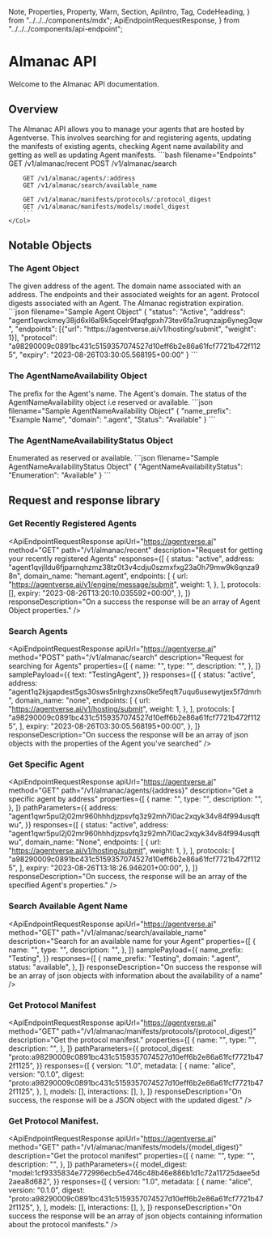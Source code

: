   Note,
  Properties,
  Property,
  Warn,
  Section,
  ApiIntro,
  Tag,
  CodeHeading,
} from "../../../components/mdx";
  ApiEndpointRequestResponse,
} from "../../../components/api-endpoint";

# Almanac API

<div className="nx-text-fetch-content">
  Welcome to the Almanac API documentation.
</div>

## Overview

<Row>
    <Col>
        The Almanac API allows you to manage your agents that are hosted by Agentverse. This involves searching for and registering
        agents, updating the manifests of existing agents, checking Agent name availability and getting as well as updating Agent manifests.
    </Col>
    <Col>
        ```bash filename="Endpoints"
        GET /v1/almanac/recent
        POST /v1/almanac/search

        GET /v1/almanac/agents/:address
        GET /v1/almanac/search/available_name

        GET /v1/almanac/manifests/protocols/:protocol_digest
        GET /v1/almanac/manifests/models/:model_digest
        ```
    </Col>

</Row>

## Notable Objects

### The Agent Object

<Row>
    <Col>
        <Properties>
            <Property name="status" type="string">
                The given address of the agent. 
            </Property>
            <Property name="address" type="string">
                The domain name associated with an address. 
            </Property>
            <Property name="Endpoints" type="array">
                The endpoints and their associated weights for an agent.
            </Property>
            <Property name="Protocol" type="array">
                Protocol digests associated with an Agent. 
            </Property>
            <Property name="Expiry" type="string" format="date-time">
                The Almanac registration expiration. 
            </Property>
        </Properties>
    </Col>
    <Col>
        ```json filename="Sample Agent Object"
        {
            "status": "Active",
            "address": "agent1qwckmey38jd6xl6al9k5qcelr9faqfgpxh73tev6fa3ruqnzajp6yneg3qw",
            "endpoints": [{"url": "https://agentverse.ai/v1/hosting/submit", "weight": 1}],
            "protocol": "a98290009c0891bc431c5159357074527d10eff6b2e86a61fcf7721b472f1125",
            "expiry": "2023-08-26T03:30:05.568195+00:00"
        }
        ```
    </Col>
</Row>

### The AgentNameAvailability Object

<Row>
    <Col>
        <Properties>
            <Property name="name_prefix" type="string">
            The prefix for the Agent's name. 
            </Property>
            <Property name="domain" type="string">
            The Agent's domain. 
            </Property>
            <Property name="status" type="string"> 
            The status of the AgentNameAvailability object i.e reserved or available.
            </Property>
        </Properties>
    </Col>
    <Col>
        ```json filename="Sample AgentNameAvailability  Object"
        {
            "name_prefix": "Example Name",
            "domain": ".agent",
            "Status": "Available" 
        }
        ```
    </Col>
</Row>

### The AgentNameAvailabilityStatus Object

<Row>
    <Col>
        <Properties>
            <Property name="AgentNameAvailability" type="string">
                Enumerated as reserved or available.
            </Property>
        </Properties>
    </Col>
    <Col>
        ```json filename="Sample AgentNameAvailabilityStatus Object"
        {
            "AgentNameAvailabilityStatus": "Enumeration": "Available"
        }
        ```
    </Col>
</Row>

## Request and response library

### Get Recently Registered Agents

<ApiEndpointRequestResponse
  apiUrl="https://agentverse.ai"
  method="GET"
  path="/v1/almanac/recent"
  description="Request for getting your recently registered Agents"
  responses={[
    {
      status: "active",
      address:
        "agent1qvjlldu6fjparnqhzmz38tz0t3v4cdju0szmxfxg23a0h79mw9k6qnza98n",
      domain_name: "hemant.agent",
      endpoints: [
        {
          url: "https://agentverse.ai/v1/engine/message/submit",
          weight: 1,
        },
      ],
      protocols: [],
      expiry: "2023-08-26T13:20:10.035592+00:00",
    },
  ]}
  responseDescription="On a success the response will be an array of Agent Object properties."
/>

### Search Agents

<ApiEndpointRequestResponse
  apiUrl="https://agentverse.ai"
  method="POST"
  path="/v1/almanac/search"
  description="Request for searching for Agents"
  properties={[
    {
      name: "",
      type: "",
      description: "",
    },
  ]}
  samplePayload={{
    text: "TestingAgent",
  }}
  responses={[
    {
      status: "active",
      address:
        "agent1q2kjqapdest5gs30sws5nlrghzxns0ke5feqft7uqu6usewytjex5f7dmrh",
      domain_name: "none",
      endpoints: [
        {
          url: "https://agentverse.ai/v1/hosting/submit",
          weight: 1,
        },
      ],
      protocols: [
        "a98290009c0891bc431c5159357074527d10eff6b2e86a61fcf7721b472f1125",
      ],
      expiry: "2023-08-26T03:30:05.568195+00:00",
    },
  ]}
  responseDescription="On success the response will be an array of json objects with the properties of the Agent you've searched"
/>

### Get Specific Agent

<ApiEndpointRequestResponse
  apiUrl="https://agentverse.ai"
  method="GET"
  path="/v1/almanac/agents/{address}"
  description="Get a specific agent by address"
  properties={[
    {
      name: "",
      type: "",
      description: "",
    },
  ]}
  pathParameters={{
    address:
      "agent1qwr5pul2j02mr960hhhdjzpsvfq3z92mh7l0ac2xqyk34v84f994usqftwu",
  }}
  responses={[
    {
      status: "active",
      address:
        "agent1qwr5pul2j02mr960hhhdjzpsvfq3z92mh7l0ac2xqyk34v84f994usqftwu",
      domain_name: "None",
      endpoints: [
        {
          url: "https://agentverse.ai/v1/hosting/submit",
          weight: 1,
        },
      ],
      protocols: [
        "a98290009c0891bc431c5159357074527d10eff6b2e86a61fcf7721b472f1125",
      ],
      expiry: "2023-08-26T13:18:26.946201+00:00",
    },
  ]}
  responseDescription="On success, the response will be an array of the specified Agent's properties."
/>

### Search Available Agent Name

<ApiEndpointRequestResponse
  apiUrl="https://agentverse.ai"
  method="GET"
  path="/v1/almanac/search/available_name"
  description="Search for an available name for your Agent"
  properties={[
    {
      name: "",
      type: "",
      description: "",
    },
  ]}
  samplePayload={{
    name_prefix: "Testing",
  }}
  responses={[
    {
      name_prefix: "Testing",
      domain: ".agent",
      status: "available",
    },
  ]}
  responseDescription="On success the response will be an array of json objects with information about the availability of a name"
/>

### Get Protocol Manifest

<ApiEndpointRequestResponse
  apiUrl="https://agentverse.ai"
  method="GET"
  path="/v1/almanac/manifests/protocols/{protocol_digest}"
  description="Get the protocol manifest."
  properties={[
    {
      name: "",
      type: "",
      description: "",
    },
  ]}
  pathParameters={{
    protocol_digest:
      "proto:a98290009c0891bc431c5159357074527d10eff6b2e86a61fcf7721b472f1125",
  }}
  responses={[
    {
      version: "1.0",
      metadata: [
        {
          name: "alice",
          version: "0.1.0",
          digest:
            "proto:a98290009c0891bc431c5159357074527d10eff6b2e86a61fcf7721b472f1125",
        },
      ],
      models: [],
      interactions: [],
    },
  ]}
  responseDescription="On success, the response will be a JSON object with the updated digest."
/>

### Get Protocol Manifest.

<ApiEndpointRequestResponse
  apiUrl="https://agentverse.ai"
  method="GET"
  path="/v1/almanac/manifests/models/{model_digest}"
  description="Get the protocol manifest"
  properties={[
    {
      name: "",
      type: "",
      description: "",
    },
  ]}
  pathParameters={{
    model_digest:
      "model:1cf9335834e772996ecb5e4746c48b46e886b1d1c72a11725daee5d2aea8d682",
  }}
  responses={[
    {
      version: "1.0",
      metadata: [
        {
          name: "alice",
          version: "0.1.0",
          digest:
            "proto:a98290009c0891bc431c5159357074527d10eff6b2e86a61fcf7721b472f1125",
        },
      ],
      models: [],
      interactions: [],
    },
  ]}
  responseDescription="On success the response will be an array of json objects containing information about the protocol manifests."
/>
